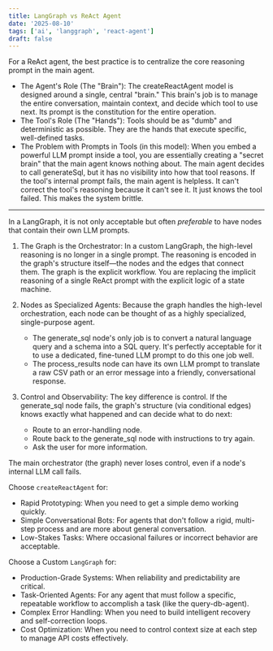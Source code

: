 ```yaml
---
title: LangGraph vs ReAct Agent
date: '2025-08-10'
tags: ['ai', 'langgraph', 'react-agent']
draft: false
---
```


For a ReAct agent, the best practice is to centralize the core reasoning prompt in the main agent.

- The Agent's Role (The "Brain"): The createReactAgent model is designed around a single, central "brain." This brain's job is to manage the entire conversation, maintain
  context, and decide which tool to use next. Its prompt is the constitution for the entire operation.
- The Tool's Role (The "Hands"): Tools should be as "dumb" and deterministic as possible. They are the hands that execute specific, well-defined tasks.
- The Problem with Prompts in Tools (in this model): When you embed a powerful LLM prompt inside a tool, you are essentially creating a "secret brain" that the main agent
  knows nothing about. The main agent decides to call generateSql, but it has no visibility into how that tool reasons. If the tool's internal prompt fails, the main
  agent is helpless. It can't correct the tool's reasoning because it can't see it. It just knows the tool failed. This makes the system brittle.

---

In a LangGraph, it is not only acceptable but often _preferable_ to have nodes that contain their own LLM prompts.

1.  The Graph is the Orchestrator: In a custom LangGraph, the high-level reasoning is no longer in a single prompt. The reasoning is encoded in the graph's structure
    itself—the nodes and the edges that connect them. The graph is the explicit workflow. You are replacing the implicit reasoning of a single ReAct prompt with the
    explicit logic of a state machine.

2.  Nodes as Specialized Agents: Because the graph handles the high-level orchestration, each node can be thought of as a highly specialized, single-purpose agent.

    - The generate_sql node's only job is to convert a natural language query and a schema into a SQL query. It's perfectly acceptable for it to use a dedicated,
      fine-tuned LLM prompt to do this one job well.
    - The process_results node can have its own LLM prompt to translate a raw CSV path or an error message into a friendly, conversational response.

3.  Control and Observability: The key difference is control. If the generate_sql node fails, the graph's structure (via conditional edges) knows exactly what happened and
    can decide what to do next:
    - Route to an error-handling node.
    - Route back to the generate_sql node with instructions to try again.
    - Ask the user for more information.

The main orchestrator (the graph) never loses control, even if a node's internal LLM call fails.

Choose `createReactAgent` for:

- Rapid Prototyping: When you need to get a simple demo working quickly.
- Simple Conversational Bots: For agents that don't follow a rigid, multi-step process and are more about general conversation.
- Low-Stakes Tasks: Where occasional failures or incorrect behavior are acceptable.

Choose a Custom `LangGraph` for:

- Production-Grade Systems: When reliability and predictability are critical.
- Task-Oriented Agents: For any agent that must follow a specific, repeatable workflow to accomplish a task (like the query-db-agent).
- Complex Error Handling: When you need to build intelligent recovery and self-correction loops.
- Cost Optimization: When you need to control context size at each step to manage API costs effectively.

